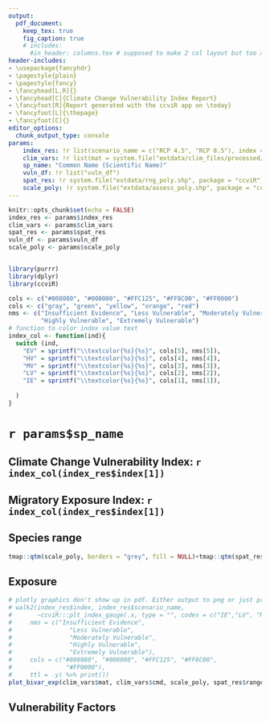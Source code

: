 ```yaml
---
output:
  pdf_document: 
    keep_tex: true
    fig_caption: true
    # includes:
      #in_header: columns.tex # supposed to make 2 col layout but too advanced for me
header-includes:
- \usepackage{fancyhdr}
- \pagestyle{plain}
- \pagestyle{fancy}
- \fancyhead[L,R]{}
- \fancyhead[C]{Climate Change Vulnerability Index Report}
- \fancyfoot[R]{Report generated with the ccviR app on \today}
- \fancyfoot[L]{\thepage}
- \fancyfoot[C]{}
editor_options: 
  chunk_output_type: console
params: 
    index_res: !r list(scenario_name = c("RCP 4.5", "RCP 8.5"), index = c("EV", "HV"))
    clim_vars: !r list(mat = system.file("extdata/clim_files/processed/MAT_reclassRCP_4.5.tif", package = "ccviR"), cmd = system.file("extdata/clim_files/processed/CMD_reclassRCP_4.5.tif", package = "ccviR"))
    sp_name: "Common Name (Scientific Name)"
    vuln_df: !r list("vuln_df")
    spat_res: !r system.file("extdata/rng_poly.shp", package = "ccviR")
    scale_poly: !r system.file("extdata/assess_poly.shp", package = "ccviR")
---
```


```r
knitr::opts_chunk$set(echo = FALSE)
index_res <- params$index_res
clim_vars <- params$clim_vars
spat_res <- params$spat_res
vuln_df <- params$vuln_df
scale_poly <- params$scale_poly


library(purrr)
library(dplyr)
library(ccviR)

cols <- c("#808080", "#008000", "#FFC125", "#FF8C00", "#FF0000")
cols <- c("gray", "green", "yellow", "orange", "red")
nms <- c("Insufficient Evidence", "Less Vulnerable", "Moderately Vulnerable",
         "Highly Vulnerable", "Extremely Vulnerable")
# function to color index value text
index_col <- function(ind){
  switch (ind,
    "EV" = sprintf("\\textcolor{%s}{%s}", cols[5], nms[5]),
    "HV" = sprintf("\\textcolor{%s}{%s}", cols[4], nms[4]),
    "MV" = sprintf("\\textcolor{%s}{%s}", cols[3], nms[3]),
    "LV" = sprintf("\\textcolor{%s}{%s}", cols[2], nms[2]),
    "IE" = sprintf("\\textcolor{%s}{%s}", cols[1], nms[1]),
    
  )
}

```




# `r params$sp_name`

## Climate Change Vulnerability Index: \LARGE`r index_col(index_res$index[1])`


## Migratory Exposure Index: \Large`r index_col(index_res$index[1])`


## Species range
```r
tmap::qtm(scale_poly, borders = "grey", fill = NULL)+tmap::qtm(spat_res$range_poly_clim)
```


## Exposure 
```r
# plotly graphics don't show up in pdf. Either output to png or just print the text. 
# walk2(index_res$index, index_res$scenario_name, 
#       ~ccviR:::plt_index_gauge(.x, type = "", codes = c("IE","LV", "MV", "HV", "EV"),
#     nms = c("Insufficient Evidence",
#                "Less Vulnerable",
#                "Moderately Vulnerable",
#                "Highly Vulnerable",
#                "Extremely Vulnerable"),
#     cols = c("#808080", "#008000", "#FFC125", "#FF8C00",
#               "#FF0000"),
#     ttl = .y) %>% print()) 
plot_bivar_exp(clim_vars$mat, clim_vars$cmd, scale_poly, spat_res$range_poly_clim)


```

## Vulnerability Factors
